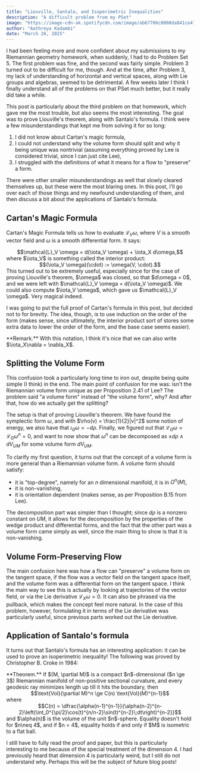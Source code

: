 ```yaml
---
title: "Liouville, Santalo, and Isoperimetric Inequalities"
description: "A difficult problem from my PSet"
image: "https://image-cdn-ak.spotifycdn.com/image/ab67706c0000da841ce479b46df9dae4a6dbd046"
author: "Aathreya Kadambi"
date: "March 26, 2025"
---
```


I had been feeling more and more confident about my submissions to my Riemannian geometry homework, when suddenly, I had to do Problem Set 5. The first problem was fine, and the second was fairly simple. Problem 3 turned out to be difficult for me, though. And at the time, after Problem 3, my lack of understanding of horizontal and vertical spaces, along with Lie groups and algebras, seemed to be detrimental. A few weeks later I think I finally understand all of the problems on that PSet much better, but it really did take a while.

This post is particularly about the third problem on that homework, which gave me the most trouble, but also seems the most interesting. The goal was to prove Liouville's theorem, along with Santalo's formula. I think were a few misunderstandings that kept me from solving it for so long:
1. I did not know about Cartan's magic formula,
2. I could not understand why the volume form should split and why it being unique was nontrivial (assuming everything proved by Lee is considered trivial, since I can just cite Lee),
3. I struggled with the definitions of what it means for a flow to "preserve" a form.

There were other smaller misunderstandings as well that slowly cleared themselves up, but these were the most blaring ones. In this post, I'll go over each of those things and my newfound understanding of them, and then discuss a bit about the applications of Santalo's formula.

Cartan's Magic Formula
----------------------------------

Cartan's Magic Formula tells us how to evaluate $\mathcal{L}_V \omega$, where $V$ is a smooth vector field and $\omega$ is a smooth differential form. It says:
<center>$$\mathcal{L}_V \omega = d(\iota_V \omega) + \iota_X d\omega,$$</center>
where $\iota_V$ is something called the interior product:
<center>$$(\iota_V \omega)(\cdot) := \omega(V, \cdot).$$</center>
This turned out to be extremely useful, especially since for the case of proving Liouville's theorem, $\omega$ was closed, so that $d\omega = 0$, and we were left with $\mathcal{L}_V \omega = d(\iota_V \omega)$. We could also compute $\iota_V \omega$, which gave us $\mathcal{L}_V \omega$. Very magical indeed. 

I was going to put the full proof of Cartan's formula in this post, but decided not to for brevity. The idea, though, is to use induction on the order of the form (makes sense, since ultimately, the interior product sort of stores some extra data to lower the order of the form, and the base case seems easier).

<div class="remark">
**Remark.** With this notation, I think it's nice that we can also write $\iota_X\nabla = \nabla_X$.
</div>


Splitting the Volume Form
----------------------------------

This confusion took a particularly long time to iron out, despite being quite simple (I think) in the end. The main point of confusion for me was: isn't the Riemannian volume form unique as per Proposition 2.41 of Lee? The problem said "a volume form" instead of "the volume form", why? And after that, how do we actually get the splitting?

The setup is that of proving Liouville's theorem. We have found the symplectic form $\omega$, and with $\rho(v) = \frac{1}{2}|v|^2$ some notion of energy, we also have that $\iota_G \omega = -d\rho$. Finally, we figured out that $\mathcal{L}_G \omega = \mathcal{L}_G\omega^n = 0$, and want to now show that $\omega^n$ can be decomposed as $\pm d\rho  \wedge dV_{UM}$ for some volume form $dV_{UM}$.

To clarify my first question, it turns out that the concept of a volume form is more general than a Riemannian volume form. A volume form should satisfy:
- it is "top-degree", namely for an $n$ dimensional manifold, it is in $\Omega^n (M)$,
- it is non-vanishing,
- it is orientation dependent (makes sense, as per Proposition B.15 from Lee).

The decomposition part was simpler than I thought; since $d\rho$ is a nonzero constant on $UM$, it allows for the decomposition by the properties of the wedge product and differential forms, and the fact that the other part was a volume form came simply as well, since the main thing to show is that it is non-vanishing.

Volume Form-Preserving Flow
----------------------------------

The main confusion here was how a flow can "preserve" a volume form on the tangent space, if the flow was a vector field on the tangent space itself, and the volume form was a differential form on the tangent space. I think the main way to see this is actually by looking at trajectories of the vector field, or via the Lie derivative $\mathcal{L}_X\omega = 0$. It can also be phrased via the pullback, which makes the concept feel more natural. In the case of this problem, however, formulating it in terms of the Lie derivative was particularly useful, since previous parts worked out the Lie derivative.

Application of Santalo's formula
-----------------------------------

It turns out that Santalo's formula has an interesting application: it can be used to prove an isoperimetric inequality! The following was proved by Christopher B. Croke in 1984:

<div class="theorem">
**Theorem.** If $(M, \partial M)$ is a compact $n$-dimensional ($n \ge 3$) Riemannian manifold of non-positive sectional curvature, and every geodesic ray minimizes length up till it hits the boundary, then
<center>$$\text{Vol}(\partial M)^n \ge C(n) \text{Vol}(M)^{n-1}$$</center>
where 
<center>$$C(n) = \dfrac{\alpha(n-1)^{n-1}}{\alpha(n-2)^{n-2}\left(\int_0^{\pi/2}\cos(t)^{n/n-2}\sin(t)^{n-2}\;dt\right)^{n-2}}$$</center>
and $\alpha(n)$ is the volume of the unit $n$-sphere. Equality doesn't hold for $n\neq 4$, and if $n = 4$, equality holds if and only if $M$ is isometric to a flat ball.
</div>

I still have to fully read the proof and paper, but this is particularly interesting to me because of the special treatment of the dimension 4. I had previously heard that dimension 4 is particularly weird, but I still do not understand why. Perhaps this will be the subject of future blog posts!